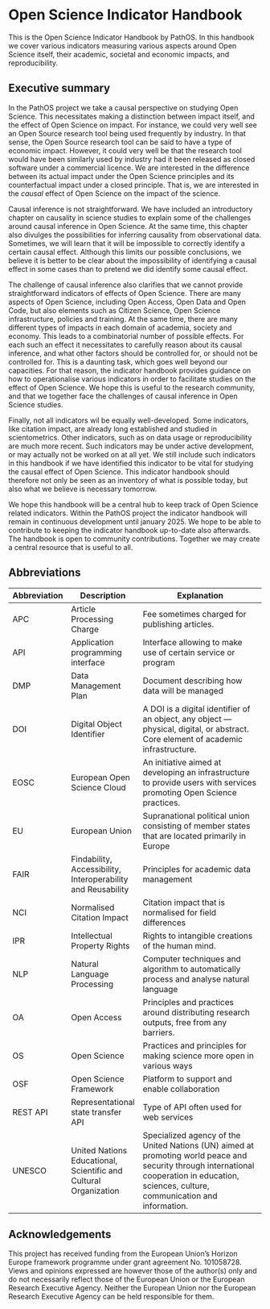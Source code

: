 # Open Science Indicator Handbook {.unnumbered}

This is the Open Science Indicator Handbook by PathOS. In this handbook we cover various indicators measuring various aspects around Open Science itself, their academic, societal and economic impacts, and reproducibility.

##  Executive summary

In the PathOS project we take a causal perspective on studying Open Science. This necessitates making a distinction between impact itself, and the effect of Open Science on impact. For instance, we could very well see an Open Source research tool being used frequently by industry. In that sense, the Open Source research tool can be said to have a type of economic impact. However, it could very well be that the research tool would have been similarly used by industry had it been released as closed software under a commercial licence. We are interested in the difference between its actual impact under the Open Science principles and its counterfactual impact under a closed principle. That is, we are interested in the *causal* effect of Open Science on the impact of the science.

Causal inference is not straightforward. We have included an introductory chapter on causality in science studies to explain some of the challenges around causal inference in Open Science. At the same time, this chapter also divulges the possibilities for inferring causality from observational data. Sometimes, we will learn that it will be impossible to correctly identify a certain causal effect. Although this limits our possible conclusions, we believe it is better to be clear about the impossibility of identifying a causal effect in some cases than to pretend we did identify some causal effect.

The challenge of causal inference also clarifies that we cannot provide straightforward indicators of effects of Open Science. There are many aspects of Open Science, including Open Access, Open Data and Open Code, but also elements such as Citizen Science, Open Science infrastructure, policies and training. At the same time, there are many different types of impacts in each domain of academia, society and economy. This leads to a combinatorial number of possible effects. For each such an effect it necessitates to carefully reason about its causal inference, and what other factors should be controlled for, or should not be controlled for. This is a daunting task, which goes well beyond our capacities. For that reason, the indicator handbook provides guidance on how to operationalise various indicators in order to facilitate studies on the effect of Open Science. We hope this is useful to the research community, and that we together face the challenges of causal inference in Open Science studies.

Finally, not all indicators wil be equally well-developed. Some indicators, like citation impact, are already long established and studied in scientometrics. Other indicators, such as on data usage or reproducibility are much more recent. Such indicators may be under active development, or may actually not be worked on at all yet. We still include such indicators in this handbook if we have identified this indicator to be vital for studying the causal effect of Open Science. This indicator handbook should therefore not only be seen as an inventory of what is possible today, but also what we believe is necessary tomorrow.

We hope this handbook will be a central hub to keep track of Open Science related indicators. Within the PathOS project the indicator handbook will remain in continuous development until january 2025. We hope to be able to contribute to keeping the indicator handbook up-to-date also afterwards. The handbook is open to community contributions. Together we may create a central resource that is useful to all.

## Abbreviations

| Abbreviation | Description                                                      | Explanation                                                                                                                                                                                 |
|--------------|------------------------------------------------------------------|---------------------------------------------------------------------------------------------------------------------------------------------------------------------------------------------|
| APC          | Article Processing Charge                                        | Fee sometimes charged for publishing articles.                                                                                                                                              |
| API          | Application programming interface                                | Interface allowing to make use of certain service or program                                                                                                                                |
| DMP          | Data Management Plan                                             | Document describing how data will be managed                                                                                                                                                |
| DOI          | Digital Object Identifier                                        | A DOI is a digital identifier of an object, any object --- physical, digital, or abstract. Core element of academic infrastructure.                                                         |
| EOSC         | European Open Science Cloud                                      | An initiative aimed at developing an infrastructure to provide users with services promoting Open Science practices.                                                                        |
| EU           | European Union                                                   | Supranational political union consisting of member states that are located primarily in Europe                                                                                              |
| FAIR         | Findability, Accessibility, Interoperability and Reusability     | Principles for academic data management                                                                                                                                                     |
| NCI         | Normalised Citation Impact                                   | Citation impact that is normalised for field differences                                                                                                                                    |
| IPR          | Intellectual Property Rights                                     | Rights to intangible creations of the human mind.                                                                                                                                           |
| NLP          | Natural Language Processing                                      | Computer techniques and algorithm to automatically process and analyse natural language                                                                                                     |
| OA           | Open Access                                                      | Principles and practices around distributing research outputs, free from any barriers.                                                                                                      |
| OS           | Open Science                                                     | Practices and principles for making science more open in various ways                                                                                                                       |
| OSF          | Open Science Framework                                           | Platform to support and enable collaboration                                                                                                                                                |
| REST API     | Representational state transfer API                              | Type of API often used for web services                                                                                                                                                     |
| UNESCO       | United Nations Educational, Scientific and Cultural Organization | Specialized agency of the United Nations (UN) aimed at promoting world peace and security through international cooperation in education, sciences, culture, communication and information. |

## Acknowledgements {.unnumbered}

This project has received funding from the European Union’s Horizon Europe framework programme under grant agreement No. 101058728. Views and opinions expressed are however those of the author(s) only and do not necessarily reflect those of the European Union or the European Research Executive Agency. Neither the European Union nor the European Research Executive Agency can be held responsible for them.

